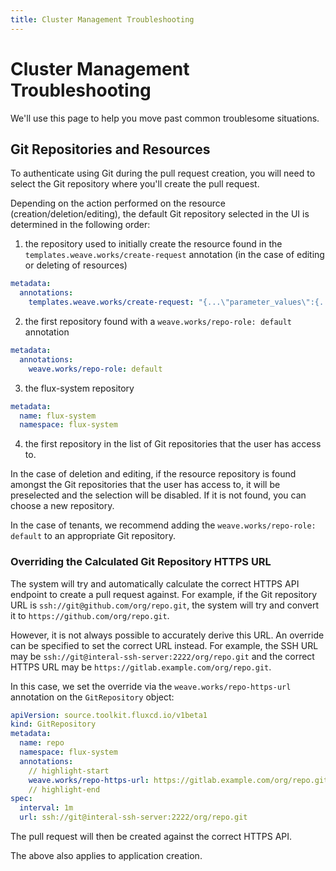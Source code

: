 ```yaml
---
title: Cluster Management Troubleshooting
---
```



# Cluster Management Troubleshooting

We'll use this page to help you move past common troublesome situations. 

## Git Repositories and Resources <TierLabel tiers="Enterprise" />

To authenticate using Git during the pull request creation, you will need to select the Git repository where you'll create the pull request.  

Depending on the action performed on the resource (creation/deletion/editing), the default Git repository selected in the UI is determined in the following order:

1. the repository used to initially create the resource found in the `templates.weave.works/create-request` annotation (in the case of editing or deleting of resources)
  ```yaml
  metadata:
    annotations:
      templates.weave.works/create-request: "{...\"parameter_values\":{...\"url\":\"https://github.com/weave-example-org/weave-demo\"}"
  ```

2. the first repository found with a `weave.works/repo-role: default` annotation
  ```yaml
  metadata:
    annotations:
      weave.works/repo-role: default
  ```

3. the flux-system repository 
  ```yaml
  metadata:
    name: flux-system
    namespace: flux-system
  ```

4. the first repository in the list of Git repositories that the user has access to.

In the case of deletion and editing, if the resource repository is found amongst the Git repositories that the user has access to, it will be preselected and the selection will be disabled. If it is not found, you can choose a new repository.

In the case of tenants, we recommend adding the `weave.works/repo-role: default` to an appropriate Git repository.

### Overriding the Calculated Git Repository HTTPS URL

The system will try and automatically calculate the correct HTTPS API endpoint to create a pull request against. For example, if the Git repository URL is `ssh://git@github.com/org/repo.git`, the system will try and convert it to `https://github.com/org/repo.git`.

However, it is not always possible to accurately derive this URL. An override can be specified to set the correct URL instead. For example, the SSH URL may be `ssh://git@interal-ssh-server:2222/org/repo.git` and the correct HTTPS URL may be `https://gitlab.example.com/org/repo.git`. 

In this case, we set the override via the `weave.works/repo-https-url` annotation on the `GitRepository` object:

```yaml
apiVersion: source.toolkit.fluxcd.io/v1beta1
kind: GitRepository
metadata:
  name: repo
  namespace: flux-system
  annotations:
    // highlight-start
    weave.works/repo-https-url: https://gitlab.example.com/org/repo.git
    // highlight-end
spec:
  interval: 1m
  url: ssh://git@interal-ssh-server:2222/org/repo.git
```

The pull request will then be created against the correct HTTPS API.

The above also applies to application creation.
